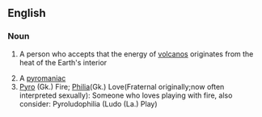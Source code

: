 ==English==

===Noun===
{{en-noun}}

#{{dated|rare}} A person who accepts that the energy of [[volcano]]s originates from the heat of the Earth's interior
# A [[pyromaniac]]
# [[Pyro]] (Gk.) Fire; [[Philia]](Gk.) Love(Fraternal originally;now often interpreted sexually): Someone who loves playing with fire, also consider: Pyroludophilia (Ludo (La.) Play)